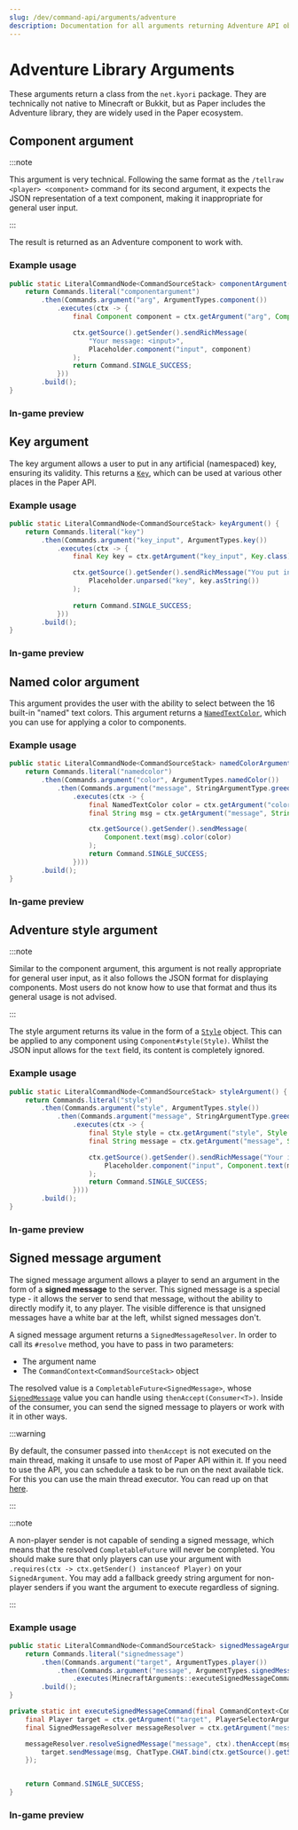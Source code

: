 ```yaml
---
slug: /dev/command-api/arguments/adventure
description: Documentation for all arguments returning Adventure API objects.
---
```



# Adventure Library Arguments
These arguments return a class from the `net.kyori` package. They are technically not native to Minecraft or Bukkit, but as Paper includes the Adventure library, they are
widely used in the Paper ecosystem.

## Component argument
:::note

This argument is very technical. Following the same format as the `/tellraw <player> <component>` command for its second argument, it expects the JSON
representation of a text component, making it inappropriate for general user input.

:::

The result is returned as an Adventure component to work with.

### Example usage
```java
public static LiteralCommandNode<CommandSourceStack> componentArgument() {
    return Commands.literal("componentargument")
        .then(Commands.argument("arg", ArgumentTypes.component())
            .executes(ctx -> {
                final Component component = ctx.getArgument("arg", Component.class);

                ctx.getSource().getSender().sendRichMessage(
                    "Your message: <input>",
                    Placeholder.component("input", component)
                );
                return Command.SINGLE_SUCCESS;
            }))
        .build();
}
```

### In-game preview
<FullWidthVideo src={ComponentMp4}/>


## Key argument
The key argument allows a user to put in any artificial (namespaced) key, ensuring its validity. This returns a [`Key`](https://jd.advntr.dev/key/latest/net/kyori/adventure/key/Key.html),
which can be used at various other places in the Paper API.

### Example usage
```java
public static LiteralCommandNode<CommandSourceStack> keyArgument() {
    return Commands.literal("key")
        .then(Commands.argument("key_input", ArgumentTypes.key())
            .executes(ctx -> {
                final Key key = ctx.getArgument("key_input", Key.class);

                ctx.getSource().getSender().sendRichMessage("You put in <aqua><key></aqua>!",
                    Placeholder.unparsed("key", key.asString())
                );                    
                
                return Command.SINGLE_SUCCESS;
            }))
        .build();
}
```

### In-game preview
<FullWidthVideo src={KeyMp4}/>


## Named color argument
This argument provides the user with the ability to select between the 16 built-in "named" text colors. This argument returns a
[`NamedTextColor`](https://javadoc.io/doc/net.kyori/adventure-api/latest/net/kyori/adventure/text/format/NamedTextColor.html),
which you can use for applying a color to components.

### Example usage
```java
public static LiteralCommandNode<CommandSourceStack> namedColorArgument() {
    return Commands.literal("namedcolor")
        .then(Commands.argument("color", ArgumentTypes.namedColor())
            .then(Commands.argument("message", StringArgumentType.greedyString())
                .executes(ctx -> {
                    final NamedTextColor color = ctx.getArgument("color", NamedTextColor.class);
                    final String msg = ctx.getArgument("message", String.class);

                    ctx.getSource().getSender().sendMessage(
                        Component.text(msg).color(color)
                    );
                    return Command.SINGLE_SUCCESS;
                })))
        .build();
}
```

### In-game preview
<FullWidthVideo src={NamedColorMp4}/>


## Adventure style argument
:::note

Similar to the component argument, this argument is not really appropriate for general user input, as it also follows the JSON format for displaying components. Most users
do not know how to use that format and thus its general usage is not advised.

:::

The style argument returns its value in the form of a [`Style`](https://javadoc.io/doc/net.kyori/adventure-api/latest/net/kyori/adventure/text/format/Style.html) object.
This can be applied to any component using `Component#style(Style)`. Whilst the JSON input allows for the `text` field, its content is completely ignored.

### Example usage
```java
public static LiteralCommandNode<CommandSourceStack> styleArgument() {
    return Commands.literal("style")
        .then(Commands.argument("style", ArgumentTypes.style())
            .then(Commands.argument("message", StringArgumentType.greedyString())
                .executes(ctx -> {
                    final Style style = ctx.getArgument("style", Style.class);
                    final String message = ctx.getArgument("message", String.class);

                    ctx.getSource().getSender().sendRichMessage("Your input: <input>",
                        Placeholder.component("input", Component.text(message).style(style))
                    );
                    return Command.SINGLE_SUCCESS;
                })))
        .build();
}
```

### In-game preview
<FullWidthVideo src={StyleMp4}/>


## Signed message argument
The signed message argument allows a player to send an argument in the form of a **signed message** to the server. This signed message is a special type - it
allows the server to send that message, without the ability to directly modify it, to any player. The visible difference is that unsigned messages have a white bar at the left,
whilst signed messages don't.

A signed message argument returns a `SignedMessageResolver`. In order to call its `#resolve` method, you have to pass in two parameters:
* The argument name
* The `CommandContext<CommandSourceStack>` object

The resolved value is a `CompletableFuture<SignedMessage>`, whose [`SignedMessage`](https://javadoc.io/doc/net.kyori/adventure-api/latest/net/kyori/adventure/chat/SignedMessage.html)
value you can handle using `thenAccept(Consumer<T>)`. Inside of the consumer, you can send the signed message to players or work with it in other ways.

:::warning

By default, the consumer passed into `thenAccept` is not executed on the main thread, making it unsafe to use most of Paper API within it.
If you need to use the API, you can schedule a task to be run on the next available tick. For this you can use the
<Javadoc name="org.bukkit.scheduler.BukkitScheduler#getMainThreadExecutor(org.bukkit.plugin.Plugin)">main thread executor</Javadoc>.
You can read up on that [here](../../scheduler.mdx).

:::

:::note

A non-player sender is not capable of sending a signed message, which means that the resolved `CompletableFuture` will never be completed.
You should make sure that only players can use your argument with `.requires(ctx -> ctx.getSender() instanceof Player)` on your `SignedArgument`. You may
add a fallback greedy string argument for non-player senders if you want the argument to execute regardless of signing.

:::

### Example usage
```java title="MinecraftArguments.java"
public static LiteralCommandNode<CommandSourceStack> signedMessageArgument() {
    return Commands.literal("signedmessage")
        .then(Commands.argument("target", ArgumentTypes.player())
            .then(Commands.argument("message", ArgumentTypes.signedMessage())
                .executes(MinecraftArguments::executeSignedMessageCommand)))
        .build();
}

private static int executeSignedMessageCommand(final CommandContext<CommandSourceStack> ctx) throws CommandSyntaxException {
    final Player target = ctx.getArgument("target", PlayerSelectorArgumentResolver.class).resolve(ctx.getSource()).getFirst();
    final SignedMessageResolver messageResolver = ctx.getArgument("message", SignedMessageResolver.class);

    messageResolver.resolveSignedMessage("message", ctx).thenAccept(msg -> {
        target.sendMessage(msg, ChatType.CHAT.bind(ctx.getSource().getSender().name()));
    });


    return Command.SINGLE_SUCCESS;
}
```

### In-game preview
<FullWidthVideo src={SignedMessageMp4}/>